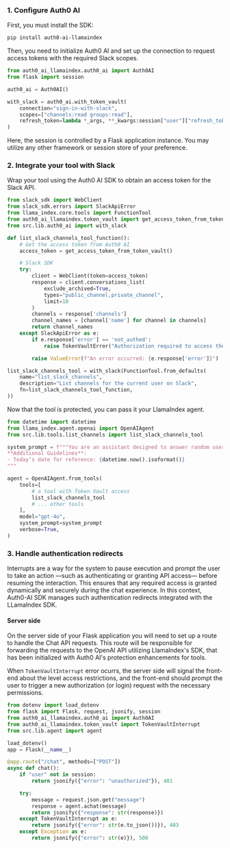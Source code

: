 ### 1. Configure Auth0 AI

First, you must install the SDK:

```bash wrap lines
pip install auth0-ai-llamaindex
```

Then, you need to initialize Auth0 AI and set up the connection to request access tokens with the required Slack scopes.

```python ./src/lib/auth0-ai.py wrap lines
from auth0_ai_llamaindex.auth0_ai import Auth0AI
from flask import session

auth0_ai = Auth0AI()

with_slack = auth0_ai.with_token_vault(
    connection="sign-in-with-slack",
    scopes=["channels:read groups:read"],
    refresh_token=lambda *_args, **_kwargs:session["user"]["refresh_token"],
)
```
<Info>
Here, the session is controlled by a Flask application instance. You may utilize any other framework or session store of your preference.
</Info>

### 2. Integrate your tool with Slack

Wrap your tool using the Auth0 AI SDK to obtain an access token for the Slack API.

```python ./src/lib/tools/list_channels.py wrap lines highlight={4,13,24,28}
from slack_sdk import WebClient
from slack_sdk.errors import SlackApiError
from llama_index.core.tools import FunctionTool
from auth0_ai_llamaindex.token_vault import get_access_token_from_token_vault, TokenVaultError
from src.lib.auth0_ai import with_slack

def list_slack_channels_tool_function():
    # Get the access token from Auth0 AI
    access_token = get_access_token_from_token_vault()

    # Slack SDK
    try:
        client = WebClient(token=access_token)
        response = client.conversations_list(
            exclude_archived=True,
            types="public_channel,private_channel",
            limit=10
        )
        channels = response['channels']
        channel_names = [channel['name'] for channel in channels]
        return channel_names
    except SlackApiError as e:
        if e.response['error'] == 'not_authed':
            raise TokenVaultError("Authorization required to access the Token Vault Connection API")

        raise ValueError(f"An error occurred: {e.response['error']}")

list_slack_channels_tool = with_slack(FunctionTool.from_defaults(
    name="list_slack_channels",
    description="List channels for the current user on Slack",
    fn=list_slack_channels_tool_function,
))
```

Now that the tool is protected, you can pass it your LlamaIndex agent.

```python ./src/lib/agent.ts wrap lines highlight={3,13}
from datetime import datetime
from llama_index.agent.openai import OpenAIAgent
from src.lib.tools.list_channels import list_slack_channels_tool

system_prompt = f"""You are an assistant designed to answer random user's questions.
**Additional Guidelines**:
- Today’s date for reference: {datetime.now().isoformat()}
"""

agent = OpenAIAgent.from_tools(
    tools=[
        # a tool with Token Vault access
        list_slack_channels_tool
        # ... other tools
    ],
    model="gpt-4o",
    system_prompt=system_prompt
    verbose=True,
)
```

### 3. Handle authentication redirects

Interrupts are a way for the system to pause execution and prompt the user to take an action —such as authenticating or granting API access— before resuming the interaction. This ensures that any required access is granted dynamically and securely during the chat experience. In this context, Auth0-AI SDK manages such authentication redirects integrated with the LLamaIndex SDK.

#### Server side

On the server side of your Flask application you will need to set up a route to handle the Chat API requests. This route will be responsible for forwarding the requests to the OpenAI API utilizing LlamaIndex's SDK, that has been initialized with Auth0 AI's protection enhancements for tools.

When `TokenVaultInterrupt` error ocurrs, the server side will signal the front-end about the level access restrictions, and the front-end should prompt the user to trigger a new authorization (or login) request with the necessary permissions.


```python ./src/app.py wrap lines highlight={3-5,19-20}
from dotenv import load_dotenv
from flask import Flask, request, jsonify, session
from auth0_ai_llamaindex.auth0_ai import Auth0AI
from auth0_ai_llamaindex.token_vault import TokenVaultInterrupt
from src.lib.agent import agent

load_dotenv()
app = Flask(__name__)

@app.route("/chat", methods=["POST"])
async def chat():
    if "user" not in session:
        return jsonify({"error": "unauthorized"}), 401

    try:
        message = request.json.get("message")
        response = agent.achat(message)
        return jsonify({"response": str(response)})
    except TokenVaultInterrupt as e:
        return jsonify({"error": str(e.to_json())}), 403
    except Exception as e:
        return jsonify({"error": str(e)}), 500
```
